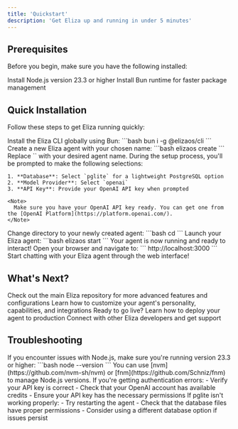 ```yaml
---
title: 'Quickstart'
description: 'Get Eliza up and running in under 5 minutes'
---
```


## Prerequisites

Before you begin, make sure you have the following installed:

<CardGroup cols={2}>
  <Card title="Node.js 23.3" icon="node" href="https://nodejs.org/">
    Install Node.js version 23.3 or higher
  </Card>
  <Card title="Bun" icon="bolt" href="https://bun.sh/">
    Install Bun runtime for faster package management
  </Card>
</CardGroup>

## Quick Installation

Follow these steps to get Eliza running quickly:

<Steps>
  <Step title="Install Eliza CLI">
    Install the Eliza CLI globally using Bun:
    ```bash
    bun i -g @elizaos/cli
    ```
  </Step>

  <Step title="Create Your Agent">
    Create a new Eliza agent with your chosen name:
    ```bash
    elizaos create <agent-name>
    ```
    Replace `<agent-name>` with your desired agent name.
  </Step>

  <Step title="Configure Your Agent">
    During the setup process, you'll be prompted to make the following selections:

    1. **Database**: Select `pglite` for a lightweight PostgreSQL option
    2. **Model Provider**: Select `openai`
    3. **API Key**: Provide your OpenAI API key when prompted

    <Note>
      Make sure you have your OpenAI API key ready. You can get one from the [OpenAI Platform](https://platform.openai.com/).
    </Note>
  </Step>

  <Step title="Navigate to Your Agent">
    Change directory to your newly created agent:
    ```bash
    cd <agent-name>
    ```
  </Step>

  <Step title="Start Your Agent">
    Launch your Eliza agent:
    ```bash
    elizaos start
    ```
    Your agent is now running and ready to interact!
  </Step>

  <Step title="Chat with Eliza">
    Open your browser and navigate to:
    ```
    http://localhost:3000
    ```
    Start chatting with your Eliza agent through the web interface!
  </Step>
</Steps>

## What's Next?

<CardGroup cols={2}>
  <Card title="Explore Eliza" icon="folder-open" href="../eliza">
    Check out the main Eliza repository for more advanced features and configurations
  </Card>
  <Card title="Customize Your Agent" icon="palette">
    Learn how to customize your agent's personality, capabilities, and integrations
  </Card>
  <Card title="Deploy Your Agent" icon="rocket">
    Ready to go live? Learn how to deploy your agent to production
  </Card>
  <Card title="Join the Community" icon="users">
    Connect with other Eliza developers and get support
  </Card>
</CardGroup>

## Troubleshooting

<AccordionGroup>
  <Accordion icon="triangle-exclamation" title="Node.js version issues">
    If you encounter issues with Node.js, make sure you're running version 23.3 or higher:
    ```bash
    node --version
    ```
    You can use [nvm](https://github.com/nvm-sh/nvm) or [fnm](https://github.com/Schniz/fnm) to manage Node.js versions.
  </Accordion>

  <Accordion icon="key" title="OpenAI API key errors">
    If you're getting authentication errors:
    - Verify your API key is correct
    - Check that your OpenAI account has available credits
    - Ensure your API key has the necessary permissions
  </Accordion>

  <Accordion icon="database" title="Database connection issues">
    If pglite isn't working properly:
    - Try restarting the agent
    - Check that the database files have proper permissions
    - Consider using a different database option if issues persist
  </Accordion>
</AccordionGroup>
